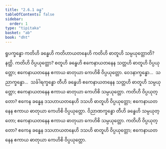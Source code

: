 ```yaml
---
title: "2.6.1 ခန္ဓ"
tableOfContents: false
sidebar:
  order: 1
type: "tipitaka"
basket: "ab"
book: "dht"
---
```



<DynamicBreadcrumb />

<Division number="228" book="dht">

<Paragraph number="305" book="dht">
ရူပက္ခန္ဓော ကတိဟိ ခန္ဓေဟိ ကတိဟာယတနေဟိ ကတိဟိ ဓာတူဟိ သမ္ပယုတ္တောတိ? နတ္ထိ. ကတိဟိ ဝိပ္ပယုတ္တော? စတူဟိ ခန္ဓေဟိ ဧကေနာယတနေန သတ္တဟိ ဓာတူဟိ ဝိပ္ပယုတ္တော; ဧကေနာယတနေန ဧကာယ ဓာတုယာ ကေဟိစိ ဝိပ္ပယုတ္တော.
</Paragraph>

</Division>
<Division number="229" book="dht">

<Paragraph number="306" book="dht">
ဝေဒနာက္ခန္ဓော…  သညာက္ခန္ဓော…  သင်္ခါရက္ခန္ဓော တီဟိ ခန္ဓေဟိ ဧကေနာယတနေန သတ္တဟိ ဓာတူဟိ သမ္ပယုတ္တော; ဧကေနာယတနေန ဧကာယ ဓာတုယာ ကေဟိစိ သမ္ပယုတ္တော. ကတိဟိ ဝိပ္ပယုတ္တော? ဧကေန ခန္ဓေန ဒသဟာယတနေဟိ ဒသဟိ ဓာတူဟိ ဝိပ္ပယုတ္တော; ဧကေနာယတနေန ဧကာယ ဓာတုယာ ကေဟိစိ ဝိပ္ပယုတ္တော.
</Paragraph>

</Division>
<Division number="230" book="dht">

<Paragraph number="307" book="dht">
ဝိညာဏက္ခန္ဓော တီဟိ ခန္ဓေဟိ သမ္ပယုတ္တော; ဧကေနာယတနေန ဧကာယ ဓာတုယာ ကေဟိစိ သမ္ပယုတ္တော. ကတိဟိ ဝိပ္ပယုတ္တော? ဧကေန ခန္ဓေန ဒသဟာယတနေဟိ ဒသဟိ ဓာတူဟိ ဝိပ္ပယုတ္တော; ဧကေနာယတနေန ဧကာယ ဓာတုယာ ကေဟိစိ ဝိပ္ပယုတ္တော.
</Paragraph>
</Division>